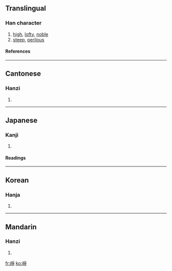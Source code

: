 {{see|峥}}

==Translingual==
===Han character===
{{Han char|rn=46|rad=山|as=08|sn=11|four=2275<sub>7</sub>|canj=山月尸木 (UBSD)}}
# [[high]], [[lofty]], [[noble]]
# [[steep]], [[perilous]]
====References====
{{Han ref|kx=0314.320|dkj=08203|dj=0615.170|hdz=10780.220|uh=5D22|ud=23842|bh=B157|bd=45399}}
----
==Cantonese==
===Hanzi===
{{yue-hanzi|jyut=|y=jang1}}
# {{defn|Cantonese}}
----
==Japanese==
===Kanji===
{{ja-kanji|grade=|rs=山08}}
# {{defn|Japanese}} 
====Readings====
{{ja-readings|on=[[そう]] (sō)|kun=}}
----
==Korean==
===Hanja===
{{ko-hanja|hangeul=쟁|rv=jaeng|mr=chaeng}}
# {{defn|Korean}}
----
==Mandarin==
===Hanzi===
{{cmn-hanzi|sim=峥|pin=[[zhēng]] (zheng1)|wg=cheng<sup>1</sup>}}
# {{defn|Mandarin}}

[[fr:崢]]
[[ko:崢]]